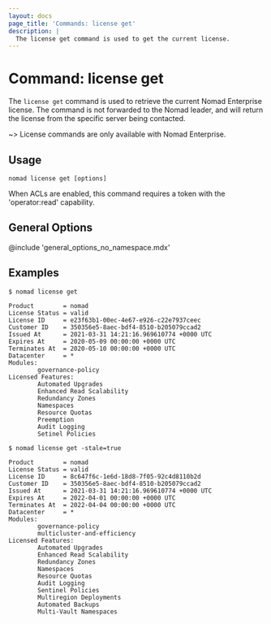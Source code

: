```yaml
---
layout: docs
page_title: 'Commands: license get'
description: |
  The license get command is used to get the current license.
---
```


# Command: license get

The `license get` command is used to retrieve the current Nomad Enterprise
license. The command is not forwarded to the Nomad leader, and will return
the license from the specific server being contacted.

~> License commands are only available with Nomad Enterprise.

## Usage

```plaintext
nomad license get [options]
```

When ACLs are enabled, this command requires a token with the 'operator:read'
capability.

## General Options

@include 'general_options_no_namespace.mdx'

## Examples

```shell-session
$ nomad license get

Product        = nomad
License Status = valid
License ID     = e23f63b1-00ec-4e67-e926-c22e7937ceec
Customer ID    = 350356e5-8aec-bdf4-8510-b205079ccad2
Issued At      = 2021-03-31 14:21:16.969610774 +0000 UTC
Expires At     = 2020-05-09 00:00:00 +0000 UTC
Terminates At  = 2020-05-10 00:00:00 +0000 UTC
Datacenter     = *
Modules:
        governance-policy
Licensed Features:
        Automated Upgrades
        Enhanced Read Scalability
        Redundancy Zones
        Namespaces
        Resource Quotas
        Preemption
        Audit Logging
        Setinel Policies
```

```shell-session
$ nomad license get -stale=true

Product        = nomad
License Status = valid
License ID     = 8c647f6c-1e6d-18d8-7f05-92c4d8110b2d
Customer ID    = 350356e5-8aec-bdf4-8510-b205079ccad2
Issued At      = 2021-03-31 14:21:16.969610774 +0000 UTC
Expires At     = 2022-04-01 00:00:00 +0000 UTC
Terminates At  = 2022-04-04 00:00:00 +0000 UTC
Datacenter     = *
Modules:
        governance-policy
        multicluster-and-efficiency
Licensed Features:
        Automated Upgrades
        Enhanced Read Scalability
        Redundancy Zones
        Namespaces
        Resource Quotas
        Audit Logging
        Sentinel Policies
        Multiregion Deployments
        Automated Backups
        Multi-Vault Namespaces
```
